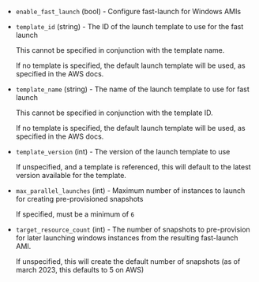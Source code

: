 <!-- Code generated from the comments of the FastLaunchConfig struct in builder/ebs/fast_launch_setup.go; DO NOT EDIT MANUALLY -->

- `enable_fast_launch` (bool) - Configure fast-launch for Windows AMIs

- `template_id` (string) - The ID of the launch template to use for the fast launch
  
  This cannot be specified in conjunction with the template name.
  
  If no template is specified, the default launch template will be used,
  as specified in the AWS docs.

- `template_name` (string) - The name of the launch template to use for fast launch
  
  This cannot be specified in conjunction with the template ID.
  
  If no template is specified, the default launch template will be used,
  as specified in the AWS docs.

- `template_version` (int) - The version of the launch template to use
  
  If unspecified, and a template is referenced, this will default to
  the latest version available for the template.

- `max_parallel_launches` (int) - Maximum number of instances to launch for creating pre-provisioned snapshots
  
  If specified, must be a minimum of `6`

- `target_resource_count` (int) - The number of snapshots to pre-provision for later launching windows instances
  from the resulting fast-launch AMI.
  
  If unspecified, this will create the default number of snapshots (as of
  march 2023, this defaults to 5 on AWS)

<!-- End of code generated from the comments of the FastLaunchConfig struct in builder/ebs/fast_launch_setup.go; -->
